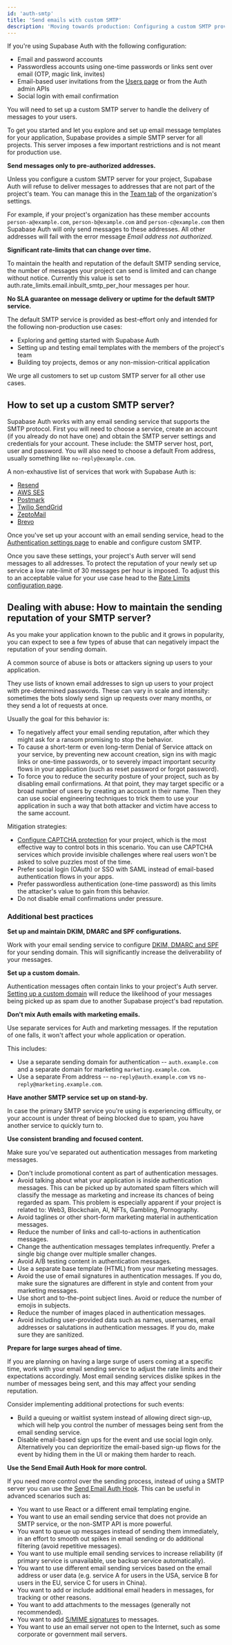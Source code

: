 ```yaml
---
id: 'auth-smtp'
title: 'Send emails with custom SMTP'
description: 'Moving towards production: Configuring a custom SMTP provider'
---
```


If you're using Supabase Auth with the following configuration:

- Email and password accounts
- Passwordless accounts using one-time passwords or links sent over email (OTP, magic link, invites)
- Email-based user invitations from the [Users page](https://supabase.com/dashboard/project/_/auth/users) or from the Auth admin APIs
- Social login with email confirmation

You will need to set up a custom SMTP server to handle the delivery of messages to your users.

To get you started and let you explore and set up email message templates for your application, Supabase provides a simple SMTP server for all projects. This server imposes a few important restrictions and is not meant for production use.

**Send messages only to pre-authorized addresses.**

Unless you configure a custom SMTP server for your project, Supabase Auth will refuse to deliver messages to addresses that are not part of the project's team. You can manage this in the [Team tab](https://supabase.com/dashboard/org/_/team) of the organization's settings.

For example, if your project's organization has these member accounts `person-a@example.com`, `person-b@example.com` and `person-c@example.com` then Supabase Auth will only send messages to these addresses. All other addresses will fail with the error message _Email address not authorized._

**Significant rate-limits that can change over time.**

To maintain the health and reputation of the default SMTP sending service, the number of messages your project can send is limited and can change without notice. Currently this value is set to <SharedData data="config">auth.rate_limits.email.inbuilt_smtp_per_hour</SharedData> messages per hour.

**No SLA guarantee on message delivery or uptime for the default SMTP service.**

The default SMTP service is provided as best-effort only and intended for the following non-production use cases:

- Exploring and getting started with Supabase Auth
- Setting up and testing email templates with the members of the project's team
- Building toy projects, demos or any non-mission-critical application

We urge all customers to set up custom SMTP server for all other use cases.

## How to set up a custom SMTP server?

Supabase Auth works with any email sending service that supports the SMTP protocol. First you will need to choose a service, create an account (if you already do not have one) and obtain the SMTP server settings and credentials for your account. These include: the SMTP server host, port, user and password. You will also need to choose a default From address, usually something like `no-reply@example.com`.

A non-exhaustive list of services that work with Supabase Auth is:

- [Resend](https://resend.com/docs/send-with-supabase-smtp)
- [AWS SES](https://docs.aws.amazon.com/ses/latest/dg/send-email-smtp.html)
- [Postmark](https://postmarkapp.com/developer/user-guide/send-email-with-smtp)
- [Twilio SendGrid](https://www.twilio.com/docs/sendgrid/for-developers/sending-email/getting-started-smtp)
- [ZeptoMail](https://www.zoho.com/zeptomail/help/smtp-home.html)
- [Brevo](https://help.brevo.com/hc/en-us/articles/7924908994450-Send-transactional-emails-using-Brevo-SMTP)

Once you've set up your account with an email sending service, head to the [Authentication settings page](https://supabase.com/dashboard/project/_/settings/auth) to enable and configure custom SMTP.

Once you save these settings, your project's Auth server will send messages to all addresses. To protect the reputation of your newly set up service a low rate-limit of 30 messages per hour is imposed. To adjust this to an acceptable value for your use case head to the [Rate Limits configuration page](https://supabase.com/dashboard/project/_/auth/rate-limits).

## Dealing with abuse: How to maintain the sending reputation of your SMTP server?

As you make your application known to the public and it grows in popularity, you can expect to see a few types of abuse that can negatively impact the reputation of your sending domain.

A common source of abuse is bots or attackers signing up users to your application.

They use lists of known email addresses to sign up users to your project with pre-determined passwords. These can vary in scale and intensity: sometimes the bots slowly send sign up requests over many months, or they send a lot of requests at once.

Usually the goal for this behavior is:

- To negatively affect your email sending reputation, after which they might ask for a ransom promising to stop the behavior.
- To cause a short-term or even long-term Denial of Service attack on your service, by preventing new account creation, sign ins with magic links or one-time passwords, or to severely impact important security flows in your application (such as reset password or forgot password).
- To force you to reduce the security posture of your project, such as by disabling email confirmations. At that point, they may target specific or a broad number of users by creating an account in their name. Then they can use social engineering techniques to trick them to use your application in such a way that both attacker and victim have access to the same account.

Mitigation strategies:

- [Configure CAPTCHA protection](https://supabase.com/docs/guides/auth/auth-captcha) for your project, which is the most effective way to control bots in this scenario. You can use CAPTCHA services which provide invisible challenges where real users won't be asked to solve puzzles most of the time.
- Prefer social login (OAuth) or SSO with SAML instead of email-based authentication flows in your apps.
- Prefer passwordless authentication (one-time password) as this limits the attacker's value to gain from this behavior.
- Do not disable email confirmations under pressure.

### Additional best practices

**Set up and maintain DKIM, DMARC and SPF configurations.**

Work with your email sending service to configure [DKIM, DMARC and SPF](https://www.cloudflare.com/learning/email-security/dmarc-dkim-spf/) for your sending domain. This will significantly increase the deliverability of your messages.

**Set up a custom domain.**

Authentication messages often contain links to your project's Auth server. [Setting up a custom domain](https://supabase.com/docs/guides/platform/custom-domains) will reduce the likelihood of your messages being picked up as spam due to another Supabase project's bad reputation.

**Don't mix Auth emails with marketing emails.**

Use separate services for Auth and marketing messages. If the reputation of one falls, it won't affect your whole application or operation.

This includes:

- Use a separate sending domain for authentication -- `auth.example.com` and a separate domain for marketing `marketing.example.com`.
- Use a separate From address -- `no-reply@auth.example.com` vs `no-reply@marketing.example.com`.

**Have another SMTP service set up on stand-by.**

In case the primary SMTP service you're using is experiencing difficulty, or your account is under threat of being blocked due to spam, you have another service to quickly turn to.

**Use consistent branding and focused content.**

Make sure you've separated out authentication messages from marketing messages.

- Don't include promotional content as part of authentication messages.
- Avoid talking about what your application is inside authentication messages. This can be picked up by automated spam filters which will classify the message as marketing and increase its chances of being regarded as spam. This problem is especially apparent if your project is related to: Web3, Blockchain, AI, NFTs, Gambling, Pornography.
- Avoid taglines or other short-form marketing material in authentication messages.
- Reduce the number of links and call-to-actions in authentication messages.
- Change the authentication messages templates infrequently. Prefer a single big change over multiple smaller changes.
- Avoid A/B testing content in authentication messages.
- Use a separate base template (HTML) from your marketing messages.
- Avoid the use of email signatures in authentication messages. If you do, make sure the signatures are different in style and content from your marketing messages.
- Use short and to-the-point subject lines. Avoid or reduce the number of emojis in subjects.
- Reduce the number of images placed in authentication messages.
- Avoid including user-provided data such as names, usernames, email addresses or salutations in authentication messages. If you do, make sure they are sanitized.

**Prepare for large surges ahead of time.**

If you are planning on having a large surge of users coming at a specific time, work with your email sending service to adjust the rate limits and their expectations accordingly. Most email sending services dislike spikes in the number of messages being sent, and this may affect your sending reputation.

Consider implementing additional protections for such events:

- Build a queuing or waitlist system instead of allowing direct sign-up, which will help you control the number of messages being sent from the email sending service.
- Disable email-based sign ups for the event and use social login only. Alternatively you can deprioritize the email-based sign-up flows for the event by hiding them in the UI or making them harder to reach.

**Use the Send Email Auth Hook for more control.**

If you need more control over the sending process, instead of using a SMTP server you can use the [Send Email Auth Hook](https://supabase.com/docs/guides/auth/auth-hooks/send-email-hook). This can be useful in advanced scenarios such as:

- You want to use React or a different email templating engine.
- You want to use an email sending service that does not provide an SMTP service, or the non-SMTP API is more powerful.
- You want to queue up messages instead of sending them immediately, in an effort to smooth out spikes in email sending or do additional filtering (avoid repetitive messages).
- You want to use multiple email sending services to increase reliability (if primary service is unavailable, use backup service automatically).
- You want to use different email sending services based on the email address or user data (e.g. service A for users in the USA, service B for users in the EU, service C for users in China).
- You want to add or include additional email headers in messages, for tracking or other reasons.
- You want to add attachments to the messages (generally not recommended).
- You want to add [S/MIME signatures](https://en.wikipedia.org/wiki/S/MIME) to messages.
- You want to use an email server not open to the Internet, such as some corporate or government mail servers.
